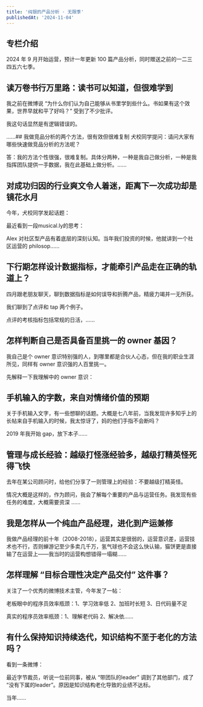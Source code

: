 ```yaml
---
title: '纯银的产品分析 · 无限季'
publishedAt: '2024-11-04'
---
```


## 专栏介绍

2024 年 9 月开始运营，预计一年更新 100 篇产品分析，同时赠送之前的一二三四五六七季。

## 读万卷书行万里路：读书可以知道，但很难学到
我之前在微博说 “为什么你们认为自己能够从书里学到些什么。书如果有这个效果，世界早就和平了好吗？” 受到了不少批评。

我这句话显然是有逻辑错误的。

......## 我做竞品分析的两个方法，很有效但很难复制
犬校同学提问：请问大家有哪些快速做竞品分析的方法呢？

答：我的方法个性很强，很难复制。具体分两种，一种是我自己做分析，一种是我指挥团队提供一手数据，我在此基础上做分析。......

## 对成功归因的行业爽文令人着迷，距离下一次成功却是镜花水月
今年，犬校同学发起话题：

最近看到一段musical.ly的思考：

Alex 对社区型产品有着底层的深刻认知。当年我们投资的时候，他就讲到一个社区运营的 philosop......

## 下行期怎样设计数据指标，才能牵引产品走在正确的轨道上？
四月跟老朋友聊天，聊到数据指标是如何误导和折腾产品，精疲力竭并一无所获。

我们聊到了点评和 tap 两个例子。

点评的考核指标包括常规的日活，......

## 怎样判断自己是否具备百里挑一的 owner 基因？
我自己是个 owner 意识特别强的人，到哪里都是合伙人心态，但在我的职业生涯所见，同样有 owner 意识强的人百里挑一。

先解释一下我理解中的 owner 意识：

## 手机输入的字数，来自对情绪价值的预期
关于手机输入文字，有一些想聊的话题。大概是七八年前，当我发现许多知乎上的长帖来自手机输入的时候，我太惊讶了，妈的他们手指不会断吗？

2019 年我开始 gap，放下本子......

## 管理与成长经验：越级打怪涨经验多，越级打精英怪死得飞快
去年在某公司顾问时，给他们分享了一则管理上的经验：不要越级打精英怪。

情况大概是这样的，作为顾问，我会了解每个重要的产品与运营任务。我发现有些任务的难度，大概需要资深 ......

## 我是怎样从一个纯血产品经理，进化到产运兼修
我做产品经理的前十年（2008-2018），运营其实是很弱的，运营意识差，运营技术也不行，否则蝉游记至少多卖几千万，氢气球也不会这么快认输，猫饼更是直接输了在运营上——我当时的运营构想错得一塌糊......

## 怎样理解 “目标合理性决定产品交付” 这件事？
关注了一个优秀的微博技术主管，今年发了一帖：

老板眼中的程序员效率瓶颈：1、学习效率低 2、加班时长短 3、日代码量不足

真实的程序员效率瓶颈：1、理解老代码 2、解决依......

## 有什么保持知识持续迭代，知识结构不至于老化的方法吗？
看到一条微博：

最近字节裁员，听说一位前同事，被从 “带团队的leader” 调到了其他部门，成了 “没有下属的leader”。原因是知识结构老化导致的业绩不达标。

当年......

